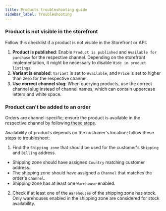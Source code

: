 ```yaml
---
title: Products troubleshooting guide
sidebar_label: Troubleshooting
---
```


### Product is not visible in the storefront

Follow this checklist if a product is not visible in the Storefront or API:

1. **Product is published**: Enable `Product is published` and `Available for purchase` for the respective channel. Depending on the storefront implementation, it might be necessary to disable `Hide in product listings`.
2. **Variant is enabled**: `Variant` is set to `Available`, and `Price` is set to higher than zero for the respective channel.
3. **Use correct channel slug**: When querying products, use the correct channel slug instead of channel names, which can contain uppercase letters and white space.

### Product can't be added to an order

Orders are channel-specific; ensure the product is available in the respective channel by following [these steps](#product-is-not-visible-in-the-storefront).

Availability of products depends on the customer's location; follow these steps to troubleshoot:

1. Find the `Shipping zone` that should be used for the customer's `Shipping` and `Billing` address.

- Shipping zone should have assigned `Country` matching customer address.
- The shipping zone should have assigned a `Channel` that matches the order's `Channel`.
- Shipping zone has at least one `Warehouse` enabled.

2. Check if at least one of the `Warehouses` of the shipping zone has stock. Only warehouses enabled in the shipping zone are considered for stock availability.

